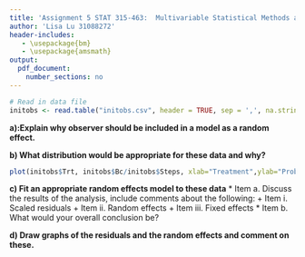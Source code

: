 ```yaml
---
title: 'Assignment 5 STAT 315-463:  Multivariable Statistical Methods and Applications'
author: 'Lisa Lu 31088272'
header-includes:
   - \usepackage{bm}
   - \usepackage{amsmath}
output: 
  pdf_document:
    number_sections: no
---
```



```r
# Read in data file
initobs <- read.table("initobs.csv", header = TRUE, sep = ',', na.strings = "na")
```

**a):Explain why observer should be included in a model as a random effect.**

**b) What distribution would be appropriate for these data and why?**
```r
plot(initobs$Trt, initobs$Bc/initobs$Steps, xlab="Treatment",ylab="Prob of having weed")
```


**c) Fit an appropriate random effects model to these data**
* Item a. Discuss the results of the analysis, include comments about the following:
  + Item i. Scaled residuals
  + Item ii. Random effects
  + Item iii. Fixed effects
* Item b. What would your overall conclusion be?

**d) Draw graphs of the residuals and the random effects and comment on these.**
